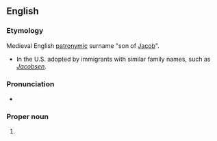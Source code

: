 ==English==

===Etymology===
Medieval English [[patronymic]] surname "son of [[Jacob]]".
* In the U.S. adopted by immigrants with similar family names, such as {{etyl|no|en}} ''[[Jacobsen]]''.

===Pronunciation===
* {{IPA|/ˈd͡ʒeɪkəbsən/|lang=en}}

===Proper noun===
{{en-proper noun}}

# {{surname|A=An|English|from=given names}}